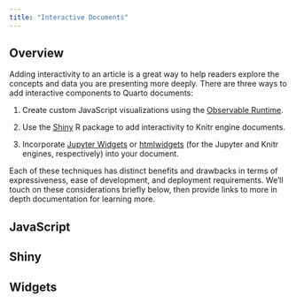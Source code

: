 ```yaml
---
title: "Interactive Documents"
---
```


## Overview

Adding interactivity to an article is a great way to help readers explore the concepts and data you are presenting more deeply. There are three ways to add interactive components to Quarto documents:

1.  Create custom JavaScript visualizations using the [Observable Runtime](https://github.com/observablehq/runtime).

2.  Use the [Shiny](https://shiny.rstudio.com) R package to add interactivity to Knitr engine documents.

3.  Incorporate [Jupyter Widgets](https://jupyter.org/widgets) or [htmlwidgets](https://www.htmlwidgets.org/) (for the Jupyter and Knitr engines, respectively) into your document.

Each of these techniques has distinct benefits and drawbacks in terms of expressiveness, ease of development, and deployment requirements. We'll touch on these considerations briefly below, then provide links to more in depth documentation for learning more.

## JavaScript

## Shiny

## Widgets
